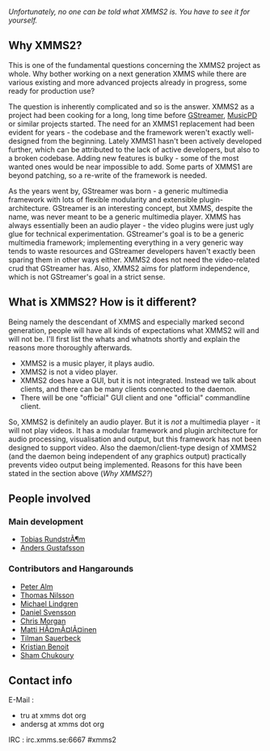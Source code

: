 {{Navbar}}

''Unfortunately, no one can be told what XMMS2 is. You have to see it for yourself.''

== Why XMMS2? ==

This is one of the fundamental questions concerning the XMMS2 project as whole. Why bother working on a next generation XMMS while there are various existing and more advanced projects already in progress, some ready for production use?

The question is inherently complicated and so is the answer. XMMS2 as a project had been cooking for a long, long time before [http://gstreamer.freedesktop.org/ GStreamer], [http://musicpd.org MusicPD] or similar projects started. The need for an XMMS1 replacement had been evident for years - the codebase and the framework weren't exactly well-designed from the beginning. Lately XMMS1 hasn't been actively developed further, which can be attributed to the lack of active developers, but also to a broken codebase. Adding new features is bulky - some of the most wanted ones would be near impossible to add. Some parts of XMMS1 are beyond patching, so a re-write of the framework is needed.

As the years went by, GStreamer was born - a generic multimedia framework with lots of flexible modularity and extensible plugin-architecture. GStreamer is an interesting concept, but XMMS, despite the name, was never meant to be a generic multimedia player. XMMS has always essentially been an audio player - the video plugins were just ugly glue for technical experimentation. GStreamer's goal is to be a generic multimedia framework; implementing everything in a very generic way tends to waste resources and GStreamer developers haven't exactly been sparing them in other ways either. XMMS2 does not need the video-related crud that GStreamer has. Also, XMMS2 aims for platform independence, which is not GStreamer's goal in a strict sense.

== What is XMMS2? How is it different? ==

Being namely the descendant of XMMS and especially marked second generation, people will have all kinds of expectations what XMMS2 will and will not be. I'll first list the whats and whatnots shortly and explain the reasons more thoroughly afterwards.

* XMMS2 is a music player, it plays audio.
* XMMS2 is not a video player.
* XMMS2 does have a GUI, but it is not integrated. Instead we talk about clients, and there can be many clients connected to the daemon.
* There will be one "official" GUI client and one "official" commandline client.

So, XMMS2 is definitely an audio player. But it is ''not'' a multimedia player - it will not play videos. It has a modular framework and plugin architecture for audio processing, visualisation and output, but this framework has not been designed to support video. Also the daemon/client-type design of XMMS2 (and the daemon being independent of any graphics output) practically prevents video output being implemented. Reasons for this have been stated in the section above (''Why XMMS2?'')

== People involved ==

=== Main development ===
* [[Tobias RundstrÃ¶m]]
* [[User:Anders Gustafsson|Anders Gustafsson]]

=== Contributors and Hangarounds ===
* [[Peter Alm]]
* [[Thomas Nilsson]]
* [[Michael Lindgren]]
* [[Daniel Svensson]]
* [[Chris Morgan]]
* [[Matti HÃ¤mÃ¤lÃ¤inen]]
* [[Tilman Sauerbeck]]
* [[Kristian Benoit]]
* [[Sham Chukoury]]

== Contact info ==
;E-Mail :
* tru at xmms dot org
* andersg at xmms dot org

;IRC : irc.xmms.se:6667 #xmms2